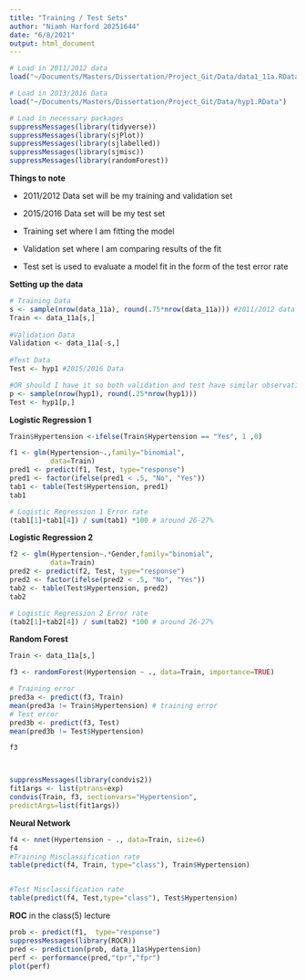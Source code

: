 ```yaml
---
title: "Training / Test Sets"
author: "Niamh Harford 20251644"
date: "6/8/2021"
output: html_document
---
```


```r
# Load in 2011/2012 data
load("~/Documents/Masters/Dissertation/Project_Git/Data/data1_11a.RData") 

# Load in 2013/2016 Data
load("~/Documents/Masters/Dissertation/Project_Git/Data/hyp1.RData") 
```


```r
# Load in necessary packages
suppressMessages(library(tidyverse))
suppressMessages(library(sjPlot))
suppressMessages(library(sjlabelled))
suppressMessages(library(sjmisc))
suppressMessages(library(randomForest))
```


**Things to note **

+ 2011/2012 Data set will be my training and validation set

+ 2015/2016 Data set will be my test set

+ Training set where I am fitting the model 

+ Validation set where I am comparing results of the fit 

+ Test set is used to evaluate a model fit in the form of the test error rate


**Setting up the data **

```r
# Training Data
s <- sample(nrow(data_11a), round(.75*nrow(data_11a))) #2011/2012 data
Train <- data_11a[s,]
  
#Validation Data
Validation <- data_11a[-s,]
  
#Test Data
Test <- hyp1 #2015/2016 Data

#OR should I have it so both validation and test have similar observations
p <- sample(nrow(hyp1), round(.25*nrow(hyp1)))
Test <- hyp1[p,]
```



**Logistic Regression 1**

```r
Train$Hypertension <-ifelse(Train$Hypertension == "Yes", 1 ,0)

f1 <- glm(Hypertension~.,family="binomial",
          data=Train)
pred1 <- predict(f1, Test, type="response")
pred1 <- factor(ifelse(pred1 < .5, "No", "Yes"))
tab1 <- table(Test$Hypertension, pred1)
tab1

# Logistic Regression 1 Error rate
(tab1[1]+tab1[4]) / sum(tab1) *100 # around 26-27%
```


**Logistic Regression 2**

```r
f2 <- glm(Hypertension~.*Gender,family="binomial",
          data=Train)
pred2 <- predict(f2, Test, type="response")
pred2 <- factor(ifelse(pred2 < .5, "No", "Yes"))
tab2 <- table(Test$Hypertension, pred2)
tab2

# Logistic Regression 2 Error rate
(tab2[1]+tab2[4]) / sum(tab2) *100 # around 26-27%
```


**Random Forest**

```r
Train <- data_11a[s,]

f3 <- randomForest(Hypertension ~ ., data=Train, importance=TRUE)

# Training error
pred3a <- predict(f3, Train)
mean(pred3a != Train$Hypertension) # training error
# Test error
pred3b <- predict(f3, Test)
mean(pred3b != Test$Hypertension)

f3



suppressMessages(library(condvis2))
fit1args <- list(ptrans=exp)
condvis(Train, f3, sectionvars="Hypertension",
predictArgs=list(fit1args))
```


**Neural Network**

```r
f4 <- nnet(Hypertension ~ ., data=Train, size=6)
f4
#Training Misclassification rate
table(predict(f4, Train, type="class"), Train$Hypertension)


#Test Misclassification rate
table(predict(f4, Test,type="class"), Test$Hypertension)

```




**ROC** in the class(5) lecture

```r
prob <- predict(f1,  type="response")
suppressMessages(library(ROCR))
pred <- prediction(prob, data_11a$Hypertension)
perf <- performance(pred,"tpr","fpr")
plot(perf)
```

